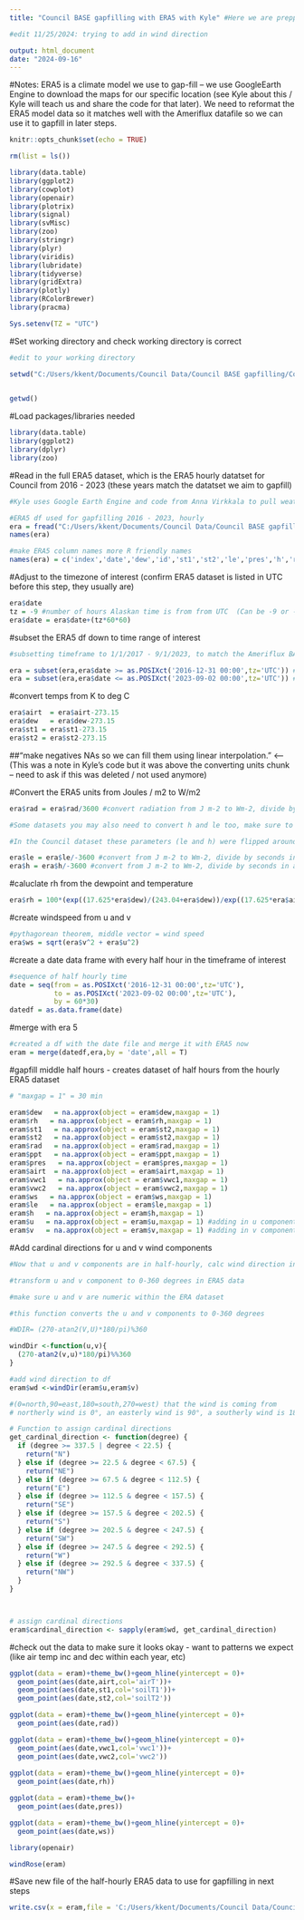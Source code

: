 ```yaml
---
title: "Council BASE gapfilling with ERA5 with Kyle" #Here we are prepping the ERA5 model to use for gapfilling in the Ameriflux BASE dataset. EAR5 is hourly, so we break it into half-hourly increments to match that of Ameriflux, and we gapfill those half-hours so we have a continuous dataset to be able to fill in the gaps within the BASE Ameriflux dataset. (Might be slightly different it you're using the Ameriflux Fullset dataset*)

#edit 11/25/2024: trying to add in wind direction 

output: html_document
date: "2024-09-16"
---
```


#Notes: ERA5 is a climate model we use to gap-fill -- we use GoogleEarth Engine to download the maps for our specific location (see Kyle about this / Kyle will teach us and share the code for that later). We need to reformat the ERA5 model data so it matches well with the Ameriflux datafile so we can use it to gapfill in later steps. 


```r
knitr::opts_chunk$set(echo = TRUE)
```

```r
rm(list = ls())

library(data.table)
library(ggplot2)
library(cowplot)
library(openair)
library(plotrix)
library(signal)
library(svMisc)
library(zoo)
library(stringr)
library(plyr)
library(viridis)
library(lubridate)
library(tidyverse)
library(gridExtra)
library(plotly)
library(RColorBrewer)
library(pracma)

Sys.setenv(TZ = "UTC")

```

#Set working directory and check working directory is correct
```r
#edit to your working directory 

setwd("C:/Users/kkent/Documents/Council Data/Council BASE gapfilling/Council Data/Council BASE gapfilling") 

 
getwd()
```

#Load packages/libraries needed

```r

library(data.table)
library(ggplot2)
library(dplyr)
library(zoo)
```


#Read in the full ERA5 dataset, which is the ERA5 hourly datatset for Council from 2016 - 2023 (these years match the datatset we aim to gapfill)

```r
#Kyle uses Google Earth Engine and code from Anna Virkkala to pull weather data from our site's coordinates -- he will teach us / post the code later on. For now, he pulled and compiled the ERA5 data for us. 

#ERA5 df used for gapfilling 2016 - 2023, hourly
era = fread("C:/Users/kkent/Documents/Council Data/Council BASE gapfilling/ERA5hourly_2016_2023_Council.csv")
names(era)

#make ERA5 column names more R friendly names
names(era) = c('index','date','dew','id','st1','st2','le','pres','h','rad','airt','ppt','u','v','vwc1','vwc2', 'geo')

```

#Adjust to the timezone of interest (confirm ERA5 dataset is listed in UTC before this step, they usually are)
```r
era$date
tz = -9 #number of hours Alaskan time is from from UTC  (Can be -9 or -8 depending on where in AK you are)
era$date = era$date+(tz*60*60)
```


#subset the ERA5 df down to time range of interest

```r
#subsetting timeframe to 1/1/2017 - 9/1/2023, to match the Ameriflux BASE dataset or whichever dataset you're working with 

era = subset(era,era$date >= as.POSIXct('2016-12-31 00:00',tz='UTC')) #greater than this date
era = subset(era,era$date <= as.POSIXct('2023-09-02 00:00',tz='UTC')) #less than this date
```


#convert temps from K to deg C

```r
era$airt  = era$airt-273.15
era$dew   = era$dew-273.15
era$st1 = era$st1-273.15
era$st2 = era$st2-273.15
```

##"make negatives NAs so we can fill them using linear interpolation." <--(This was a note in Kyle's code but it was above the converting units chunk -- need to ask if this was deleted / not used anymore)

#Convert the ERA5 units from Joules / m2 to W/m2

```r
era$rad = era$rad/3600 #convert radiation from J m-2 to Wm-2, divide by seconds in an hour

#Some datasets you may also need to convert h and le too, make sure to check the starting units 

#In the Council dataset these parameters (le and h) were flipped around, so we used -36000

era$le = era$le/-3600 #convert from J m-2 to Wm-2, divide by seconds in an hour
era$h = era$h/-3600 #convert from J m-2 to Wm-2, divide by seconds in an hour

```


#caluclate rh from the dewpoint and temperature

```r
era$rh = 100*(exp((17.625*era$dew)/(243.04+era$dew))/exp((17.625*era$airt)/(243.04+era$airt)))
```


#create windspeed from u and v

```r
#pythagorean theorem, middle vector = wind speed
era$ws = sqrt(era$v^2 + era$u^2)
```


#create a date data frame with every half hour in the timeframe of interest

```r
#sequence of half hourly time
date = seq(from = as.POSIXct('2016-12-31 00:00',tz='UTC'),
           to = as.POSIXct('2023-09-02 00:00',tz='UTC'),
           by = 60*30)
datedf = as.data.frame(date)

```


#merge with era 5
```r
#created a df with the date file and merge it with ERA5 now 
eram = merge(datedf,era,by = 'date',all = T)
```


#gapfill middle half hours - creates dataset of half hours from the hourly ERA5 dataset

```r
# "maxgap = 1" = 30 min

eram$dew   = na.approx(object = eram$dew,maxgap = 1)
eram$rh   = na.approx(object = eram$rh,maxgap = 1)
eram$st1   = na.approx(object = eram$st2,maxgap = 1)
eram$st2   = na.approx(object = eram$st2,maxgap = 1)
eram$rad   = na.approx(object = eram$rad,maxgap = 1)
eram$ppt   = na.approx(object = eram$ppt,maxgap = 1)
eram$pres   = na.approx(object = eram$pres,maxgap = 1)
eram$airt  = na.approx(object = eram$airt,maxgap = 1)
eram$vwc1   = na.approx(object = eram$vwc1,maxgap = 1)
eram$vwc2   = na.approx(object = eram$vwc2,maxgap = 1)
eram$ws   = na.approx(object = eram$ws,maxgap = 1)
eram$le   = na.approx(object = eram$le,maxgap = 1)
eram$h   = na.approx(object = eram$h,maxgap = 1)
eram$u   = na.approx(object = eram$u,maxgap = 1) #adding in u component for little gapfilling
eram$v   = na.approx(object = eram$v,maxgap = 1) #adding in v component for little gapfilling 
```

#Add cardinal directions for u and v wind components 
```r
#Now that u and v components are in half-hourly, calc wind direction in degrees (0-360) and assign cardinal directions 

#transform u and v component to 0-360 degrees in ERA5 data 

#make sure u and v are numeric within the ERA dataset 

#this function converts the u and v components to 0-360 degrees 

#WDIR= (270-atan2(V,U)*180/pi)%360  

windDir <-function(u,v){
  (270-atan2(v,u)*180/pi)%%360 
}

#add wind direction to df 
eram$wd <-windDir(eram$u,eram$v)

#(0=north,90=east,180=south,270=west) that the wind is coming from
# northerly wind is 0°, an easterly wind is 90°, a southerly wind is 180°, and a westerly wind is 270°

# Function to assign cardinal directions
get_cardinal_direction <- function(degree) {
  if (degree >= 337.5 | degree < 22.5) {
    return("N")
  } else if (degree >= 22.5 & degree < 67.5) {
    return("NE")
  } else if (degree >= 67.5 & degree < 112.5) {
    return("E")
  } else if (degree >= 112.5 & degree < 157.5) {
    return("SE")
  } else if (degree >= 157.5 & degree < 202.5) {
    return("S")
  } else if (degree >= 202.5 & degree < 247.5) {
    return("SW")
  } else if (degree >= 247.5 & degree < 292.5) {
    return("W")
  } else if (degree >= 292.5 & degree < 337.5) {
    return("NW")
  }
}



# assign cardinal directions
eram$cardinal_direction <- sapply(eram$wd, get_cardinal_direction)
```


#check out the data to make sure it looks okay - want to patterns we expect (like air temp inc and dec within each year, etc)
```r
ggplot(data = eram)+theme_bw()+geom_hline(yintercept = 0)+
  geom_point(aes(date,airt,col='airT'))+
  geom_point(aes(date,st1,col='soilT1'))+
  geom_point(aes(date,st2,col='soilT2'))

ggplot(data = eram)+theme_bw()+geom_hline(yintercept = 0)+
  geom_point(aes(date,rad))

ggplot(data = eram)+theme_bw()+geom_hline(yintercept = 0)+
  geom_point(aes(date,vwc1,col='vwc1'))+
  geom_point(aes(date,vwc2,col='vwc2'))
  
ggplot(data = eram)+theme_bw()+geom_hline(yintercept = 0)+
  geom_point(aes(date,rh))

ggplot(data = eram)+theme_bw()+
  geom_point(aes(date,pres))

ggplot(data = eram)+theme_bw()+geom_hline(yintercept = 0)+
  geom_point(aes(date,ws))

library(openair)

windRose(eram)
```
  
#Save new file of the half-hourly ERA5 data to use for gapfilling in next steps 

```r
write.csv(x = eram,file = 'C:/Users/kkent/Documents/Council Data/Council BASE gapfilling/council_era5.csv',row.names = F)
```



